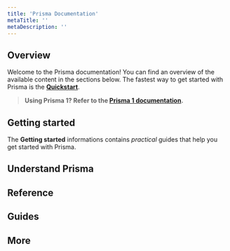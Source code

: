 ```yaml
---
title: 'Prisma Documentation'
metaTitle: ''
metaDescription: ''
---
```


## Overview

Welcome to the Prisma documentation! You can find an overview of the available content in the sections below. The fastest way to get started with Prisma is the [**Quickstart**]().

> **Using Prisma 1? Refer to the [Prisma 1 documentation]().**

## Getting started

The **Getting started** informations contains _practical_ guides that help you get started with Prisma.

## Understand Prisma

## Reference

## Guides

## More
